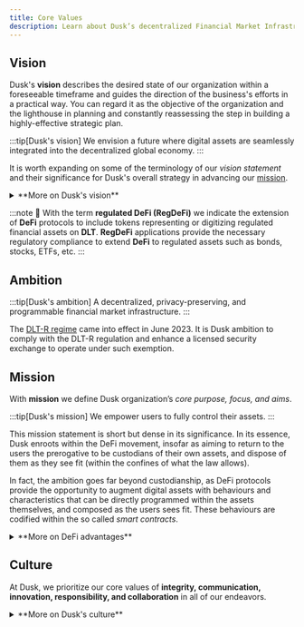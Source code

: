 ```yaml
---
title: Core Values
description: Learn about Dusk’s decentralized Financial Market Infrastructure and how it provides privacy and regulatory compliance.
---
```


## Vision

Dusk's **vision** describes the desired state of our organization within a foreseeable timeframe and guides the direction of the business's efforts in a practical way. You can regard it as the objective of the organization and the lighthouse in planning and constantly reassessing the step in building a highly-effective strategic plan.

:::tip[Dusk's vision]
We envision a future where digital assets are seamlessly integrated into the decentralized global economy.
:::

It is worth expanding on some of the terminology of our *vision statement* and their significance for Dusk's overall strategy in advancing our [mission](#mission).

<details class="info">
<summary>**More on Dusk's vision**</summary>
💡 Dusk's vision significantly extends the *decentralized finance (DeFi)* focus horizon. The latter relates almost exclusively to a class of digital assets (i.e. utility tokens) alternative to, and non-overlapping with traditional asset-backed instruments. Instead, our vision extends the *DeFi principles* to the whole panoply of assets and, as such, it encompasses the entire ensemble of digital tokens, including those being **asset-backed**, i.e. **tokens representing ownership of real world goods or financial instruments, and as such regulated by the law**. The most emblematic of these assets are [securities](https://www.investopedia.com/terms/s/security.asp), and with *security tokens* we indicate their digital representation on the digital ledger technology (DLT) such as *blockchain*.
</details>

:::note
🔮 With the term **regulated DeFi (RegDeFi)** we indicate the extension of **DeFi** protocols to include tokens representing or digitizing regulated financial assets on **DLT**. **RegDeFi** applications provide the necessary regulatory compliance to extend **DeFi** to regulated assets such as bonds, stocks, ETFs, etc.
:::

## Ambition

:::tip[Dusk's ambition]
A decentralized, privacy-preserving, and programmable financial market infrastructure.
:::

The [DLT-R regime](https://www.ey.com/en_gr/tax/tax-alerts/regulation-eu-2022-858-on-distributed-ledger-technology-market-infrastructures) came into effect in June 2023. It is Dusk ambition to comply with the DLT-R regulation and enhance a licensed security exchange to operate under such exemption.

## Mission

With **mission** we define Dusk organization’s *core purpose, focus, and aims*. 

:::tip[Dusk's mission]
We empower users to fully control their assets.
:::

This mission statement is short but dense in its significance. In its essence, Dusk enroots within the DeFi movement, insofar as aiming to return to the users the prerogative to be custodians of their own assets, and dispose of them as they see fit (within the confines of what the law allows). 

In fact, the ambition goes far beyond custodianship, as DeFi protocols provide the opportunity to augment digital assets with behaviours and characteristics that can be directly programmed within the assets themselves, and composed as the users sees fit. These behaviours are codified within the so called _smart contracts_.

<details class="info">
<summary>**More on DeFi advantages**</summary>
💡 `DeFi` protocols uniquely allow for **user-centric composability of applications**, as well as **global liquidity aggregation** across the entirety of their ecosystem. This departs radically from the incumbent **platform-brokered** landscape, where financial services are siloed, interoperability is almost non-existent, and liquidity is fragmented.
</details>

## Culture

At Dusk, we prioritize our core values of **integrity, communication, innovation, responsibility, and collaboration** in all of our endeavors. 

<details class="info">
<summary>**More on Dusk's culture**</summary>
💡 Dusk is a flat, community-oriented organization that is focused on advancing a novel networking protocol through a combination of pervasive knowledge sharing, an evolutionary development process, frequent communication, and joint ownership of all deliverables. We strive to tame complexity through these practices and to be a trusted and respected leader in the decentralized software industry.

We are committed to honesty, effective communication, and continuous innovation, and we take ownership of our tasks and responsibilities with a focus on excellence and the best interests of our users. We also value collaboration and teamwork, fostering a culture of mutual support and shared knowledge.

These values are integral to our identity as a company and our commitment to delivering high-quality decentralized software.
</details>
